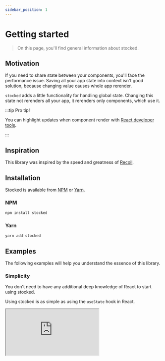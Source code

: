 ```yaml
---
sidebar_position: 1
---
```


# Getting started

> On this page, you'll find general information about stocked.

## Motivation

If you need to share state between your components, you'll face the performance issue. Saving all your app state into context isn't good solution, because changing value causes whole app rerender.

`stocked` adds a little functionality for handling global state. Changing this state not rerenders all your app, it rerenders only components, which use it.

:::tip Pro tip!

You can highlight updates when component render with [React developer tools](https://chrome.google.com/webstore/detail/react-developer-tools/fmkadmapgofadopljbjfkapdkoienihi?hl=ru).

:::

## Inspiration

This library was inspired by the speed and greatness of [Recoil](https://github.com/facebookexperimental/Recoil).

## Installation

Stocked is available from [NPM](https://www.npmjs.com/) or [Yarn](https://yarnpkg.com/).

### NPM

```sh
npm install stocked
```

### Yarn

```sh
yarn add stocked
```

## Examples

The following examples will help you understand the essence of this library.

### Simplicity

You don't need to have any additional deep knowledge of React to start using stocked.

Using stocked is as simple as using the `useState` hook in React.

<iframe
    src="https://codesandbox.io/embed/floral-sun-3fwcu?fontsize=14&hidenavigation=1&theme=dark"
    style={{ width: '100%', height: 500, border: 0, borderRadius: 4, overflow: 'hidden' }}
    title="floral-sun-3fwcu"
    allow="accelerometer; ambient-light-sensor; camera; encrypted-media; geolocation; gyroscope; hid; microphone; midi; payment; usb; vr; xr-spatial-tracking"
    sandbox="allow-forms allow-modals allow-popups allow-presentation allow-same-origin allow-scripts"
/>

### Performance

This is an example todo-list app. It shows, how you can easily create performant apps with stocked.

You can add hunderds of todos at the same time, without drammatic decrease of performance. Try it out by entering the title of new todo and count.

<iframe
    src="https://codesandbox.io/embed/stocked-todo-ldebz?fontsize=14&hidenavigation=1&theme=dark"
    style={{ width: '100%', height: 500, border: 0, borderRadius: 4, overflow: 'hidden' }}
    title="stocked-todo"
    allow="accelerometer; ambient-light-sensor; camera; encrypted-media; geolocation; gyroscope; hid; microphone; midi; payment; usb; vr; xr-spatial-tracking"
    sandbox="allow-forms allow-modals allow-popups allow-presentation allow-same-origin allow-scripts"
/>
